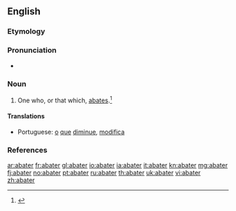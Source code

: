 ==English==

===Etymology===
{{suffix|abate|er}}

===Pronunciation===
* {{a|GA}} {{IPA|/əˈbeɪ.tɚ/}}

===Noun===
{{en-noun}}

# One who, or that which, [[abate]]s.{{defdate|Early 19<sup>th</sup> century.}}<ref>{{reference-book | last =| first = | authorlink =  | coauthors =  | editor =Brown, Lesley  | others =  | title = The Shorter Oxford English Dictionary | origdate =  | origyear = 1933| origmonth =  | url =  | format =  | accessdate =  | accessyear =  | accessmonth =  | edition = 5th | date =  | year =2003| month =  | publisher =Oxford University Press  | location =Oxford, UK | language =  | id =  | doi = | isbn =978-0-19-860575-7 | lccn = | ol = | pages =2| chapter =  | chapterurl =  | quote =}}</ref>

====Translations====
{{trans-top|one who, or that which, abates}}
* Portuguese: [[o]] [[que]] [[diminue]], [[modifica]]
{{trans-mid}}
{{trans-bottom}}

===References===
<references/>
[[ar:abater]]
[[fr:abater]]
[[gl:abater]]
[[io:abater]]
[[ia:abater]]
[[it:abater]]
[[kn:abater]]
[[mg:abater]]
[[fj:abater]]
[[no:abater]]
[[pt:abater]]
[[ru:abater]]
[[th:abater]]
[[uk:abater]]
[[vi:abater]]
[[zh:abater]]